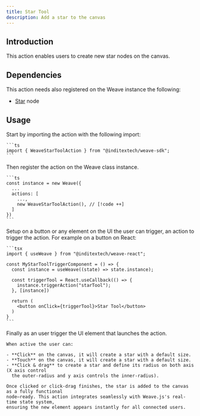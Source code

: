 ```yaml
---
title: Star Tool
description: Add a star to the canvas
---
```



## Introduction

This action enables users to create new star nodes on the canvas.

## Dependencies

This action needs also registered on the Weave instance the following:

- [Star](/docs/main/build/nodes/star) node

## Usage

<Accordions className="bg-transparent">
  <Accordion title="1. Import the action" id="import-action">
    Start by importing the action with the following import:

    ```ts
    import { WeaveStarToolAction } from "@inditextech/weave-sdk";
    ```

  </Accordion>
  <Accordion title="2. Register the action" id="register-action">
    Then register the action on the Weave class instance.

    ```ts
    const instance = new Weave({
      ...
      actions: [
        ...,
        new WeaveStarToolAction(), // [!code ++]
      ]
    })
    ```

  </Accordion>
  <Accordion title="3. Setup the action trigger" id="setup-action-trigger">
    Setup on a button or any element on the UI the user can trigger, an action
    to trigger the action. For example on a button on React:

    ```tsx
    import { useWeave } from "@inditextech/weave-react";

    const MyStarToolTriggerComponent = () => {
      const instance = useWeave((state) => state.instance);

      const triggerTool = React.useCallback(() => {
        instance.triggerAction("starTool");
      }, [instance])

      return (
        <button onClick={triggerTool}>Star Tool</button>
      )
    }
    ```

  </Accordion>
  <Accordion title="4. Trigger the action" id="trigger-the-action">
    Finally as an user trigger the UI element that launches the action.

    When active the user can:

    - **Click** on the canvas, it will create a star with a default size.
    - **Touch** on the canvas, it will create a star with a default size.
    - **Click & drag** to create a star and define its radius on both axis (X axis control
      the outer-radius and y axis controls the inner-radius).

    Once clicked or click-drag finishes, the star is added to the canvas as a fully functional
    node—ready. This action integrates seamlessly with Weave.js's real-time state system,
    ensuring the new element appears instantly for all connected users.

  </Accordion>
</Accordions>
